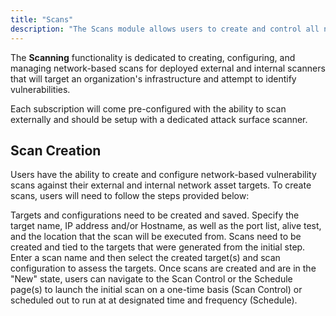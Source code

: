 ```yaml
---
title: "Scans"
description: "The Scans module allows users to create and control all network-based scanning for the target external attack surface assets and internal network assets."
---
```


The **Scanning** functionality is dedicated to creating, configuring, and managing network-based scans for deployed external and internal scanners that will target an organization's infrastructure and attempt to identify vulnerabilities.

Each subscription will come pre-configured with the ability to scan externally and should be setup with a dedicated attack surface scanner.

## Scan Creation

Users have the ability to create and configure network-based vulnerability scans against their external and internal network asset targets.  To create scans, users will need to follow the steps provided below: 

<Steps>
  <Step title="Target Creation">
    Targets and configurations need to be created and saved.  Specify the target name, IP address and/or Hostname, as well as the port list, alive test, and the location that the scan will be executed from.
  </Step>
  <Step title="Scan Creation">
    Scans need to be created and tied to the targets that were generated from the initial step.  Enter a scan name and then select the created target(s) and scan configuration to assess the targets.
  </Step>
  <Step title="Launch or Schedule Scans to Run">
    Once scans are created and are in the "New" state, users can navigate to the Scan Control or the Schedule page(s) to launch the initial scan on a one-time basis (Scan Control) or scheduled out to run at at designated time and frequency (Schedule).
  </Step>
</Steps>


